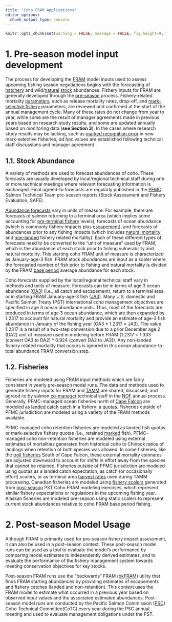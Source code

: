 ```yaml
---
title: "Coho FRAM Applications"
editor_options: 
  chunk_output_type: console
---
```


```r
knitr::opts_chunk$set(warning = FALSE, message = FALSE, fig.height=9, fig.width=9)
```

# 1. Pre-season model input development

The process for developing the <a href = "https://framverse.github.io/fram_doc/calcs_glossary.html#Fishery_Regulation_Assessment_Model_(FRAM)" target = "_blank" title = "FRAM: Fishery Regulation Assessment Model">FRAM</a> model inputs used to assess upcoming fishing season negotiations begins with the forecasting of <a href = "https://framverse.github.io/fram_doc/calcs_glossary.html#Hatchery" target = "_blank" title = "Hatchery">hatchery</a> and wild/<a href = "https://framverse.github.io/fram_doc/calcs_glossary.html#Natural" target = "_blank" title = "Natural">natural</a> <a href = "https://framverse.github.io/fram_doc/calcs_glossary.html#Stock" target = "_blank" title = "Stock">stock</a> abundances.  Fishery inputs for <span title = "FRAM: Fishery Regulation Assessment Model">FRAM</span> are generally developed through the <a href = "https://framverse.github.io/fram_doc/calcs_glossary.html#Pre-season" target = "_blank" title = "Pre-season">pre-season</a> process.  Fishery-related mortality <a href = "https://framverse.github.io/fram_doc/calcs_glossary.html#Parameter" target = "_blank" title = "Parameter">parameters</a>, such as release mortality rates, drop-off, and <a href = "https://framverse.github.io/fram_doc/calcs_glossary.html#Mark-selective_Fishery_(MSF)" target = "_blank" title = "MSF: Mark-selective fishery">mark-selective fishery</a> parameters, are reviewed and confirmed at the start of the annual management cycle.  Many of these rates do not change from year to year, while some are the result of manager agreements made in previous years based on research study results, and some are updated annually based on monitoring data (**see Section 3**).  In the cases where research study results may be lacking, such as <a href = "https://framverse.github.io/fram_doc/calcs_glossary.html#Marked_Recognition_Error_Rate" target = "_blank" title = "Marked recognition error rate">marked recognition error</a> in new mark-selective fisheries, *ad hoc* values are established following technical staff discussions and manager agreement.   

## 1.1. Stock Abundance

A variety of methods are used to forecast abundances of coho. These forecasts are usually developed by local/regional technical staff during one or more technical meetings where relevant forecasting information is exchanged.  Final agreed-to forecasts are regularly published in the <a href = "https://framverse.github.io/fram_doc/calcs_glossary.html#Pacific_Fishery_Management_Council_(PFMC)" target = "_blank" title = "PFMC: Pacific Fishery Management Council">PFMC</a> Salmon Technical Team pre-season reports (Stock Assessment and Fishery Evaluation; SAFE).

<a href = "https://framverse.github.io/fram_doc/calcs_glossary.html#Abundance_Forecast" target = "_blank" title = "Abundance forecasts">Abundance forecasts</a> vary in units of measure.  For example, there are forecasts of salmon returning to a terminal area (which implies some accounting for <a href = "https://framverse.github.io/fram_doc/calcs_glossary.html#Pre-terminal_Fishery" target = "_blank" title = "Pre-terminal fishery">pre-terminal fishery</a> levels), forecasts of ocean abundance (which is commonly fishery impacts plus <a href = "https://framverse.github.io/fram_doc/calcs_glossary.html#Escapement" target = "_blank" title = "Escapement">escapement</a>), and forecasts of abundances prior to any fishing impacts (which includes <a href = "https://framverse.github.io/fram_doc/calcs_glossary.html#Natural_Mortality" target = "_blank" title = "Natural mortality">natural mortality</a> and <a href = "https://framverse.github.io/fram_doc/calcs_glossary.html#Non-landedNon-retention_Mortality" target = "_blank" title = "Non-landed mortality">non-landed</a> fishery related mortality). Each of these different types of forecasts need to be converted to the “unit of measure” used by <span title = "FRAM: Fishery Regulation Assessment Model">FRAM</span>, which is the abundance of each stock prior to fishing vulnerability and natural mortality.  This starting coho <span title = "FRAM: Fishery Regulation Assessment Model">FRAM</span> unit of measure is characterized as January-age-3 fish. <span title = "FRAM: Fishery Regulation Assessment Model">FRAM</span> stock abundances are input as a scaler where the forecasted number of fish prior to fishing and natural mortality is divided by the <span title = "FRAM: Fishery Regulation Assessment Model">FRAM</span> <a href = "https://framverse.github.io/fram_doc/calcs_glossary.html#Base_Period" target = "_blank" title = "Base period">base period</a> average abundance for each stock.  
 
Coho forecasts supplied by the local/regional technical staff vary in methods and units of measure.  Forecasts can be in terms of age 3 ocean abundance (<a href = "https://framverse.github.io/fram_doc/calcs_glossary.html#Ocean_Age-3_Abundance_(OA3)" target = "_blank" title = "OA3: Ocean age 3">OA3</a>) (i.e., all catch and escapement), return to a terminal area, or in starting <span title = "FRAM: Fishery Regulation Assessment Model">FRAM</span> January-age-3 fish (<a href = "https://framverse.github.io/fram_doc/calcs_glossary.html#January_Age-3_Abundance_(JA3)" target = "_blank" title = "JA3: January age-3 abundance">JA3</a>).  Many U.S. domestic and Pacific Salmon Treaty (PST) international coho management objectives are specified in age 3 ocean abundance units.  Thus, most of the forecasts are produced in terms of age 3 ocean abundance, which are then expanded by 1.2317 to account for natural mortality and provide an estimate of age-3 fish abundance in January of the fishing year (<span title = "OA3: Ocean age 3 abundance">OA3</span> * 1.2317 = <span title = "JA3: January age 3 abundance">JA3</span>).  The value 1.2317 is a result of a two-step conversion due to a prior December age 2 (DA2) unit of measure used in modeling before <span title = "FRAM: Fishery Regulation Assessment Model">FRAM</span> (1.2317 = 1.333 (convert <span title = "OA3: Ocean age 3 abundance">OA3</span> to <span title = "DA2: December age 2 abundance">DA2</span>) * 0.924 (convert <span title = "DA2: December age 2 abundance">DA2</span> to <span title = "JA3: January age 3 abundance">JA3</span>)).  Any non-landed fishery related mortality that occurs is ignored in this ocean abundance-to-total abundance <span title = "FRAM: Fishery Regulation Assessment Model">FRAM</span> conversion step.  

## 1.2. Fisheries

Fisheries are modeled using <span title = "FRAM: Fishery Regulation Assessment Model">FRAM</span> input methods which are fairly consistent in yearly pre-season model runs.  The data and methods used to generate fishery inputs for <span title = "FRAM: Fishery Regulation Assessment Model">FRAM</span> and <a href = "https://framverse.github.io/fram_doc/calcs_glossary.html#Terminal_Area_Management_Module_(TAMM)" target = "_blank" title = "TAMM: Terminal Area Management Module">TAMM</a> are shared, discussed, and agreed-to by salmon <a href = "https://framverse.github.io/fram_doc/calcs_glossary.html#Co-managers" target = "_blank" title = "Co-managers">co-manager</a> technical staff in the <a href = "https://framverse.github.io/fram_doc/calcs_glossary.html#North_of_Falcon_(NOF)" target = "_blank" title = "NOF: North of Falcon">NOF</a> annual process.  Generally, <span title = "PFMC: Pacific Fishery Management Council">PFMC</span>-managed ocean fisheries north of <a href = "https://framverse.github.io/fram_doc/calcs_glossary.html#Cape_Falcon" target = "_blank" title = "Cape Falcon">Cape Falcon</a> are modeled as <a href = "https://framverse.github.io/fram_doc/calcs_glossary.html#Landed_Catch" target = "_blank" title = "Landed catch">landed catch</a> <a href = "https://framverse.github.io/fram_doc/calcs_glossary.html#Landed_Catch" target = "_blank" title = "Landed catch">catch</a> in a fishery: a <a href = "https://framverse.github.io/fram_doc/calcs_glossary.html#Quota" target = "_blank" title = "Quota">quotas</a>.  Fisheries outside of <span title = "PFMC: Pacific Fishery Management Council">PFMC</span> jurisdiction are modeled using a variety of the <span title = "FRAM: Fishery Regulation Assessment Model">FRAM</span> methods available.  

<span title = "PFMC: Pacific Fishery Management Council">PFMC</span>-managed coho retention fisheries are modeled as landed fish quotas or mark-selective fishery quotas (i.e., retained <a href = "https://framverse.github.io/fram_doc/calcs_glossary.html#Marked" target = "_blank" title = "marked">marked</a> fish).  <span title = "PFMC: Pacific Fishery Management Council">PFMC</span>-managed coho non-retention fisheries are modeled using external estimates of mortalities generated from historical coho to Chinook ratios of landings when retention of both species was allowed.  In some fisheries, like the <a href = "https://framverse.github.io/fram_doc/calcs_glossary.html#Troll_Fishery" target = "_blank" title = "Troll fishery">troll fisheries</a> South of Cape Falcon, these external mortality estimates are adjusted downward to account for shifts in effort away from the species that cannot be retained.  Fisheries outside of <span title = "PFMC: Pacific Fishery Management Council">PFMC</span> jurisdiction are modeled using quotas as a landed catch expectation, as catch (or occasionally effort) scalers, or as terminal area <a href = "https://framverse.github.io/fram_doc/calcs_glossary.html#Harvest_Rate_(HR)" target = "_blank" title = "HR: Harvest rate">harvest rates</a> used during <span title = "TAMM: Terminal Area Management Module">TAMM</span> processing.  Canadian fisheries are modeled using <a href = "https://framverse.github.io/fram_doc/calcs_glossary.html#Fishery_Scaler" target = "_blank" title = "Fishery scaler">fishery scalers</a> generated from <a href = https://framverse.github.io/fram_doc/calcs_glossary.html#Post-season" target = "_blank" title = "Post-season">post-season</a> <span title = "PST: Pacific Salmon Treaty">PST</span> Coho <span title = "FRAM: Fishery Regulation Assessment Model">FRAM</span> modeling exercises, which represent similar fishery expectations or regulations in the upcoming fishing year.  Alaskan fisheries are modeled pre-season using static scalers to represent current stock abundances relative to coho <span title = "FRAM: Fishery Regulation Assessment Model">FRAM</span> base period fishing. 

# 2. Post-season Model Usage

Although <span title = "FRAM: Fishery Regulation Assessment Model">FRAM</span> is primarily used for pre-season fishery impact assessment, it can also be used in a post-season context.  These post-season model runs can be used as a tool to evaluate the model's performance by comparing model estimates to independently derived estimates, and to evaluate the performance of the fishery management system towards meeting conservation objectives for key stocks.

Post-season <span title = "FRAM: Fishery Regulation Assessment Model">FRAM</span> runs use the “backwards” <span title = "FRAM: Fishery Regulation Assessment Model">FRAM</span> (<a href = "https://framverse.github.io/fram_doc/calcs_glossary.html#Backwards_FRAM_(BkFRAM)" target = "_blank" title = "Backwards FRAM">bkFRAM</a>) utility that finds <span title = "FRAM: Fishery Regulation Assessment Model">FRAM</span> starting abundances by providing estimates of escapements and fishery catches (landed and non-retention).  This context uses the <span title = "FRAM: Fishery Regulation Assessment Model">FRAM</span> model to estimate what occurred in a previous year based on observed input values and the associated estimated abundances. Post-season model runs are conducted by the Pacific Salmon Commission (<a href = "https://framverse.github.io/fram_doc/calcs_glossary.html#Pacific_Salmon_Commission_(PSC)" target = "_blank" title = "PSC: Pacific Salmon Commission">PSC</a>) Coho Technical Committee(CoTC) every year during the <span title = "PSC: Pacific Salmon Commission">PSC</span> annual meeting and used to evaluate management obligations under the <span title = "PST: Pacific Salmon Treaty">PST</span>.  
